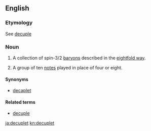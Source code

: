 ==English==

===Etymology===
See [[decuple]]

===Noun===
{{en-noun}}

# {{physics}} A collection of spin-3/2 [[baryon]]s described in the [[eightfold way]].
# {{music}} A group of ten [[note]]s played in place of four or eight.

====Synonyms====
* [[decaplet]]

====Related terms====
* [[decuple]]

[[ja:decuplet]]
[[kn:decuplet]]